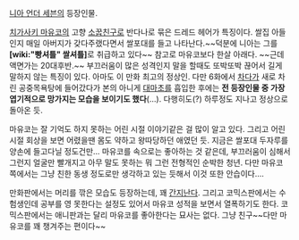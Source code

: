 [[니아 언더 세븐]]의 등장인물.

[[치가사키 마유코]]의 고향 [[소꿉친구]]로 반다나로 묶은 드레드 헤어가 특징이다. 쌀집 아들인지 매일 아버지가 갖다주랬다면서 쌀포대를 들고 나타난다.~~덕분에 니아는 그를 '''[wiki:"빵셔틀" 쌀셔틀]'''로 취급하고 있다~~ 참고로 마유코보다 한살 아래다. ~~근데 액면가는 20대후반.~~ 부끄러움이 많은 성격인지 말을 할때도 또박또박 끊어서 길게 말하지 않는 특징이 있다. 아마도 이 만화 최고의 정상인. 다만 6화에서 [[차다]]가 새로 차린 공중목욕탕에 들어갔다가 본의 아니게 [[대마초]]를 흡입한 후에는 '''전 등장인물 중 가장 엽기적으로 망가지는 모습을 보이기도 했다'''(…). 다행히도(?) 하루정도 지나고 정상으로 돌아온 듯.

마유코는 잘 기억도 하지 못하는 어린 시절 이야기같은 걸 많이 알고 있다. 그리고 어린시절 회상을 보면 어렸을땐 몸도 약하고 왕따당하던 애였던 듯. 지금은 쌀포대 두자루를 양손에 들고다닐 정도건만... 마유코를 속으로는 좋아하는 것 같은데, 부끄러움이 심해서 그런지 얼굴만 빨개지고 아무 말도 못하는 뭐 그런 전형적인 순박한 청년. 다만 마유코 쪽에서는 그냥 친한 동생 정도로만 생각하고 있는 듯해서 이것 또한 안습이다….

만화판에서는 머리를 깎은 모습도 등장하는데, 꽤 [[간지]]난다. 그리고 코믹스판에서는 수험생인데 공부를 영 못한다는 설정도 있어서 마유코 성적을 보면서 열폭하기도 한다. 코믹스판에서는 애니판과는 달리 마유코를 좋아한다는 묘사는 없다. 그냥 친구~~다만 마유코를 꽤 챙겨주는 편이다~~
